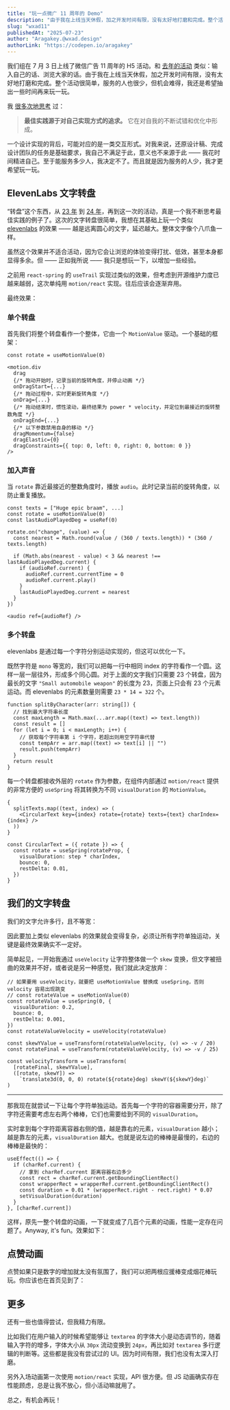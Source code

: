 ```yaml
---
title: "玩一点微广 11 周年的 Demo"
description: "由于我在上线当天休假，加之开发时间有限，没有太好地打磨和完成。整个活动很简单，服务的人也很少，但机会难得，我还是希望抽出一些时间再来玩一玩。"
slug: "wxad11"
publishedAt: "2025-07-23"
author: "Aragakey.@wxad.design"
authorLink: "https://codepen.io/aragakey"
---
```



我们组在 7 月 3 日上线了微信广告 11 周年的 H5 活动。和 [去年的活动](https://wxa.wxs.qq.com/wxad-design/yijie/RPReplay_Final1720169928.gif) 类似：输入自己的话、浏览大家的话。由于我在上线当天休假，加之开发时间有限，没有太好地打磨和完成。整个活动很简单，服务的人也很少，但机会难得，我还是希望抽出一些时间再来玩一玩。

我 [很多次地思考](https://wxad.design/abc/trail#%E6%9C%80%E5%90%8E%EF%BC%9A%E5%85%B3%E4%BA%8E%E5%B7%A5%E5%85%B7%E5%BA%93%E5%92%8C%E6%9C%80%E4%BD%B3%E5%AE%9E%E8%B7%B5) 过：

> **最佳实践源于对自己实现方式的追求。** 它在对自我的不断试错和优化中形成。

一个设计实现的背后，可能对应的是一类交互形式。对我来说，还原设计稿、完成设计团队的任务是基础要求，我自己不满足于此，意义也不来源于此 —— 我花时间精进自己。至于能服务多少人，我决定不了。而且就是因为服务的人少，我才更希望玩一玩。

## ElevenLabs 文字转盘

“转盘”这个东西，从 [23 年](https://wxad.design/abc/carousel) 到 [24 年](https://wxad.design/abc/making-fluid-interfaces)，再到这一次的活动，真是一个我不断思考最佳实践的例子了。这次的文字转盘很简单，我想在其基础上玩一个类似 [elevenlabs](https://elevenlabs.io/app/sound-effects/generate) 的效果 —— 越是远离圆心的文字，延迟越大。整体文字像个八爪鱼一样。

虽然这个效果并不适合活动，因为它会让浏览的体验变得打扰、低效，甚至本身都显得多余。但 —— 正如我所说 —— 我只是想玩一下，以增加一些经验。

之前用 `react-spring` 的 `useTrail` 实现过类似的效果，但考虑到开源维护力度已越来越弱，这次单纯用 `motion/react` 实现。往后应该会逐渐弃用。

最终效果：

<ElevenLabs mode="final" audio />

### 单个转盘

首先我们将整个转盘看作一个整体，它由一个 `MotionValue` 驱动。一个基础的框架：

```tsx
const rotate = useMotionValue(0)

<motion.div
  drag
  {/* 拖动开始时，记录当前的旋转角度，并停止动画 */}
  onDragStart={...}
  {/* 拖动过程中，实时更新旋转角度 */}
  onDrag={...}
  {/* 拖动结束时，惯性滚动，最终结果为 power * velocity，并定位到最接近的旋转整数角度 */}
  onDragEnd={...}
  {/* 以下参数禁用自身的移动 */}
  dragMomentum={false}
  dragElastic={0}
  dragConstraints={{ top: 0, left: 0, right: 0, bottom: 0 }}
/>
```

<ElevenLabs mode="single" audio={false} />

### 加入声音

当 `rotate` 靠近最接近的整数角度时，播放 `audio`。此时记录当前的旋转角度，以防止重复播放。

```tsx
const texts = ["Huge epic braam", ...]
const rotate = useMotionValue(0)
const lastAudioPlayedDeg = useRef(0)

rotate.on("change", (value) => {
  const nearest = Math.round(value / (360 / texts.length)) * (360 / texts.length)

  if (Math.abs(nearest - value) < 3 && nearest !== lastAudioPlayedDeg.current) {
    if (audioRef.current) {
      audioRef.current.currentTime = 0
      audioRef.current.play()
    }
    lastAudioPlayedDeg.current = nearest
  }
})

<audio ref={audioRef} />
```

<ElevenLabs mode="single" audio />

### 多个转盘

elevenlabs 是通过每一个字符分别运动实现的，但这可以优化一下。

既然字符是 `mono` 等宽的，我们可以把每一行中相同 index 的字符看作一个圆。这样一层一层往外，形成多个同心圆。对于上面的文字我们只需要 23 个转盘，因为最长的文字 `"Small automobile weapon"` 的长度为 23，页面上只会有 23 个元素运动。而 elevenlabs 的元素数量则需要 `23 * 14 = 322` 个。

```tsx
function splitByCharacter(arr: string[]) {
  // 找到最大字符串长度
  const maxLength = Math.max(...arr.map((text) => text.length))
  const result = []
  for (let i = 0; i < maxLength; i++) {
    // 获取每个字符串第 i 个字符，若超出则用空字符串代替
    const tempArr = arr.map((text) => text[i] || "")
    result.push(tempArr)
  }
  return result
}
```

每一个转盘都接收外层的 `rotate` 作为参数，在组件内部通过 `motion/react` 提供的非常方便的 `useSpring` 将其转换为不同 `visualDuration` 的 `MotionValue`。

```tsx
{
  splitTexts.map((text, index) => (
    <CircularText key={index} rotate={rotate} texts={text} charIndex={index} />
  ))
}

const CircularText = ({ rotate }) => {
  const rotate = useSpring(rotateProp, {
    visualDuration: step * charIndex,
    bounce: 0,
    restDelta: 0.01,
  })
}
```

<ElevenLabs mode="final" audio />

## 我们的文字转盘

我们的文字允许多行，且不等宽：

<Wxad11Text />

因此要加上类似 elevenlabs 的效果就会变得复杂，必须让所有字符单独运动，关键是最终效果确实不一定好。

简单起见，一开始我通过 `useVelocity` 让字符整体做一个 `skew` 变换，但文字被扭曲的效果并不好，或者说是另一种感觉，我们就此决定放弃：

```tsx
// 如果要用 useVelocity，就要把 useMotionValue 替换成 useSpring，否则 velocity 容易出现跳变
// const rotateValue = useMotionValue(0)
const rotateValue = useSpring(0, {
  visualDuration: 0.2,
  bounce: 0,
  restDelta: 0.001,
})
const rotateValueVelocity = useVelocity(rotateValue)

const skewYValue = useTransform(rotateValueVelocity, (v) => -v / 20)
const rotateFinal = useTransform(rotateValueVelocity, (v) => -v / 25)

const velocityTransform = useTransform(
  [rotateFinal, skewYValue],
  ([rotate, skewY]) =>
    `translate3d(0, 0, 0) rotate(${rotate}deg) skewY(${skewY}deg)`
)
```

<Wxad11Text skew />

---

那我现在就尝试一下让每个字符单独运动。首先每一个字符的容器需要分开，除了字符还需要考虑左右两个棒棒，它们也需要给到不同的 `visualDuration`。

实时拿到每个字符距离容器右侧的值，越是靠右的元素，`visualDuration` 越小；越是靠左的元素，`visualDuration` 越大。也就是说左边的棒棒是最慢的，右边的棒棒是最快的：

```tsx
useEffect(() => {
  if (charRef.current) {
    // 拿到 charRef.current 距离容器右边多少
    const rect = charRef.current.getBoundingClientRect()
    const wrapperRect = wrapperRef.current.getBoundingClientRect()
    const duration = 0.01 * (wrapperRect.right - rect.right) * 0.07
    setVisualDuration(duration)
  }
}, [charRef.current])
```

这样，原先一整个转盘的动画，一下就变成了几百个元素的动画，性能一定存在问题了。Anyway, it's fun。效果如下：

<Wxad11TextSeparate />

## 点赞动画

点赞如果只是数字的增加就太没有氛围了，我们可以把两根应援棒变成烟花棒玩玩。你应该也在首页见到了：

<Wxad11Like />

## 更多

还有一些也值得尝试，但我精力有限。

比如我们在用户输入的时候希望能够让 `textarea` 的字体大小是动态调节的，随着输入字符的增多，字体大小从 `30px` 流动变换到 `24px`，再比如对 `textarea` 多行逻辑的判断等。这些都是我没有尝试过的 UI。因为时间有限，我们也没有太深入打磨。

另外入场动画第一次使用 `motion/react` 实现，API 很方便。但 JS 动画确实存在性能顾虑，总是让我不放心，但小活动嘛就用了。

总之，有机会再玩！

